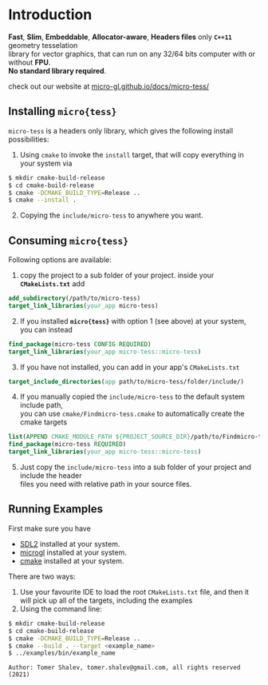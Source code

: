 # Introduction
**Fast**, **Slim**, **Embeddable**, **Allocator-aware**, **Headers files** only **`C++11`** geometry tesselation  
library for vector graphics, that can run on any 32/64 bits computer with or without **FPU**.  
**No standard library required**.

check out our website at [micro-gl.github.io/docs/micro-tess/](micro-gl.github.io/)

## Installing `micro{tess}`
`micro-tess` is a headers only library, which gives the following install possibilities:
1. Using `cmake` to invoke the `install` target, that will copy everything in your system via
```bash
$ mkdir cmake-build-release
$ cd cmake-build-release
$ cmake -DCMAKE_BUILD_TYPE=Release ..
$ cmake --install .
```
2. Copying the `include/micro-tess` to anywhere you want.

## Consuming `micro{tess}`
Following options are available:
1. copy the project to a sub folder of your project. inside your **`CMakeLists.txt`** add
```cmake
add_subdirectory(/path/to/micro-tess)
target_link_libraries(your_app micro-tess)
```
2. If you installed **`micro{tess}`** with option 1 (see above) at your system, you can instead
```cmake
find_package(micro-tess CONFIG REQUIRED)
target_link_libraries(your_app micro-tess::micro-tess)
```
3. If you have not installed, you can add in your app's `CMakeLists.txt`
```cmake
target_include_directories(app path/to/micro-tess/folder/include/)
```
4. If you manually copied the `include/micro-tess` to the default system include path,  
   you can use `cmake/Findmicro-tess.cmake` to automatically create the cmake targets
```cmake
list(APPEND CMAKE_MODULE_PATH ${PROJECT_SOURCE_DIR}/path/to/Findmicro-tess/folder)
find_package(micro-tess REQUIRED)
target_link_libraries(your_app micro-tess::micro-tess)
```
5. Just copy the `include/micro-tess` into a sub folder of your project and include the header  
   files you need with relative path in your source files.

## Running Examples
First make sure you have
- [SDL2](https://www.libsdl.org/) installed at your system.
- [microgl](https://github.com/micro-gl/micro-gl) installed at your system.
- [cmake](https://cmake.org/download/) installed at your system.

There are two ways:
1. Use your favourite IDE to load the root `CMakeLists.txt` file, and then it   
   will pick up all of the targets, including the examples
2. Using the command line:
```bash
$ mkdir cmake-build-release
$ cd cmake-build-release
$ cmake -DCMAKE_BUILD_TYPE=Release ..
$ cmake --build . --target <example_name>
$ ../examples/bin/example_name
```

```text
Author: Tomer Shalev, tomer.shalev@gmail.com, all rights reserved (2021)
```